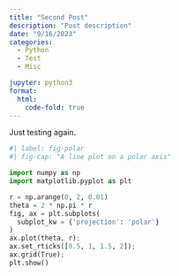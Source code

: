 ```yaml
---
title: "Second Post"
description: "Post description"
date: "9/16/2023"
categories:
  - Python
  - Test
  - Misc

jupyter: python3
format:
  html:
    code-fold: true
---
```


Just testing again.

```python
#| label: fig-polar
#| fig-cap: "A line plot on a polar axis"

import numpy as np
import matplotlib.pyplot as plt

r = np.arange(0, 2, 0.01)
theta = 2 * np.pi * r
fig, ax = plt.subplots(
  subplot_kw = {'projection': 'polar'} 
)
ax.plot(theta, r);
ax.set_rticks([0.5, 1, 1.5, 2]);
ax.grid(True);
plt.show()
```
